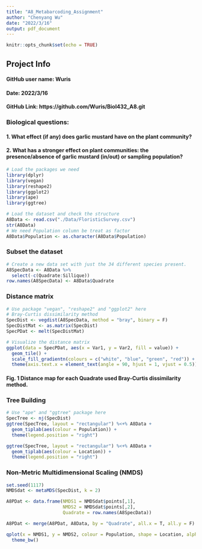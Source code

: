 ```yaml
---
title: "A8_Metabarcoding_Assignment"
author: "Chenyang Wu"
date: "2022/3/16"
output: pdf_document
---
```


```r
knitr::opts_chunk$set(echo = TRUE)
```

## Project Info
#### **GitHub user name**: Wuris
#### **Date**: 2022/3/16
#### **GitHub Link**: https://github.com/Wuris/Biol432_A8.git

### Biological questions:
#### 1. What effect (if any) does garlic mustard have on the plant community?
#### 2. What has a stronger effect on plant communities: the presence/absence of garlic mustard (in/out) or sampling population?

```r
# Load the packages we need
library(dplyr)
library(vegan)
library(reshape2)
library(ggplot2)
library(ape)
library(ggtree)
```

```r
# Load the dataset and check the structure
A8Data <- read.csv("./Data/FloristicSurvey.csv")
str(A8Data)
# We need Population column be treat as factor
A8Data$Population <- as.character(A8Data$Population)
```

### Subset the dataset
```r
# Create a new data set with just the 34 different species present.
A8SpecData <- A8Data %>%
  select(-c(Quadrate:Sillique))
row.names(A8SpecData) <- A8Data$Quadrate
```

### Distance matrix
```r
# Use package "vegan", "reshape2" and "ggplot2" here
# Bray-Curtis dissimilarity method
SpecDist <- vegdist(A8SpecData, method = "bray", binary = F)
SpecDistMat <- as.matrix(SpecDist)
SpecPDat <- melt(SpecDistMat)

# Visualize the distance matrix
ggplot(data = SpecPDat, aes(x = Var1, y = Var2, fill = value)) + 
  geom_tile() + 
  scale_fill_gradientn(colours = c("white", "blue", "green", "red")) +
  theme(axis.text.x = element_text(angle = 90, hjust = 1, vjust = 0.5))
```

#### Fig. 1 Distance map for each Quadrate used Bray-Curtis dissimilarity method.






### Tree Building
```r
# Use "ape" and "ggtree" package here
SpecTree <- nj(SpecDist)
ggtree(SpecTree, layout = "rectangular") %<+% A8Data + 
  geom_tiplab(aes(colour = Population)) + 
  theme(legend.position = "right")
```


```r
ggtree(SpecTree, layout = "rectangular") %<+% A8Data + 
  geom_tiplab(aes(colour = Location)) + 
  theme(legend.position = "right")
```


### Non-Metric Multidimensional Scaling (NMDS)
```r
set.seed(1117)
NMDSdat <- metaMDS(SpecDist, k = 2)

A8PDat <- data.frame(NMDS1 = NMDSdat$points[,1], 
                     NMDS2 = NMDSdat$points[,2], 
                     Quadrate = row.names(A8SpecData))

A8PDat <- merge(A8PDat, A8Data, by = "Quadrate", all.x = T, all.y = F)

qplot(x = NMDS1, y = NMDS2, colour = Population, shape = Location, alpha = I(0.6), data = A8PDat) + 
  theme_bw()
```














